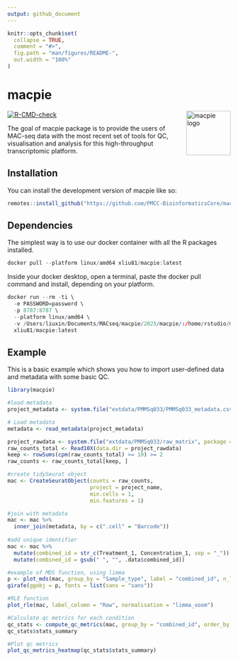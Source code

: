 ```yaml
---
output: github_document
---
```


<!-- README.md is generated from README.Rmd. Please edit that file -->

```r
knitr::opts_chunk$set(
  collapse = TRUE,
  comment = "#>",
  fig.path = "man/figures/README-",
  out.width = "100%"
)
```

# macpie

<img
  src="man/figures/logo_hex.png"
  style="float: right; height: 100px; margin: 0 0 1em 1em;"
  alt="macpie logo"
/>

<!-- badges: start -->
[![R-CMD-check](https://github.com/PMCC-BioinformaticsCore/macpie/actions/workflows/R-CMD-check.yaml/badge.svg)](https://github.com/PMCC-BioinformaticsCore/macpie/actions/workflows/R-CMD-check.yaml)
<!-- badges: end -->

The goal of macpie package is to provide the users of MAC-seq data with
the most recent set of tools for QC, visualisation and analysis for
this high-throughput transcriptomic platform.

## Installation

You can install the development version of macpie like so:

``` r
remotes::install_github("https://github.com/PMCC-BioinformaticsCore/macpie")
```

## Dependencies

The simplest way is to use our docker container with all the R packages installed.
``` r
docker pull --platform linux/amd64 xliu81/macpie:latest
```
Inside your docker desktop, open a terminal, paste the docker pull command and install, depending on your platform.
``` r
docker run --rm -ti \
  -e PASSWORD=password \
  -p 8787:8787 \
  --platform linux/amd64 \
  -v /Users/liuxin/Documents/MACseq/macpie/2025/macpie/:/home/rstudio/macpie:z \
  xliu81/macpie:latest
```

## Example

This is a basic example which shows you how to import user-defined data and metadata with some basic QC.

``` r
library(macpie)

#load metadata
project_metadata <- system.file("extdata/PMMSq033/PMMSq033_metadata.csv", package = "macpie")

# Load metadata
metadata <- read_metadata(project_metadata)

project_rawdata <- system.file("extdata/PMMSq033/raw_matrix", package = "macpie")
raw_counts_total <- Read10X(data.dir = project_rawdata)
keep <- rowSums(cpm(raw_counts_total) >= 10) >= 2
raw_counts <- raw_counts_total[keep, ]

#create tidySeurat object
mac <- CreateSeuratObject(counts = raw_counts,
                          project = project_name,
                          min.cells = 1,
                          min.features = 1)

#join with metadata
mac <- mac %>%
  inner_join(metadata, by = c(".cell" = "Barcode"))
  
#add unique identifier
mac <- mac %>%
  mutate(combined_id = str_c(Treatment_1, Concentration_1, sep = "_")) %>%
  mutate(combined_id = gsub(" ", "", .data$combined_id))  

#example of MDS function, using limma
p <- plot_mds(mac, group_by = "Sample_type", label = "combined_id", n_labels = 30)
girafe(ggobj = p, fonts = list(sans = "sans"))

#RLE function
plot_rle(mac, label_column = "Row", normalisation = "limma_voom")

#Calculate qc metrics for each condition
qc_stats <- compute_qc_metrics(mac, group_by = "combined_id", order_by = "median")
qc_stats$stats_summary

#Plot qc metrics 
plot_qc_metrics_heatmap(qc_stats$stats_summary)


```
